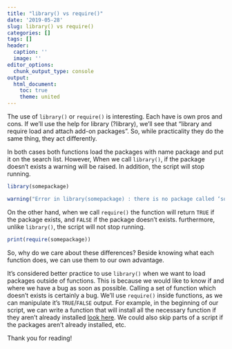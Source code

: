 ```yaml
---
title: "library() vs require()"
date: '2019-05-28'
slug: library() vs require()
categories: []
tags: []
header:
  caption: ''
  image: ''
editor_options: 
  chunk_output_type: console
output:
  html_document:
    toc: true
    theme: united
---
```



The use of `library()` or `require()` is interesting. Each have is own pros and cons. If we'll use the help for library (?library), we'll see that "library and require load and attach add-on packages". So, while practicality they do the same thing, they act differently. 

In both cases both functions load the packages with name package and put it on the search list. However, When we call `library()`, if the package doesn't exists a warning will be raised. In addition, the script will stop running.  
```r
library(somepackage)
```

```r
warning("Error in library(somepackage) : there is no package called ‘somepackage’)")

```

On the other hand, when we call `require()` the function will return `TRUE` if the package exists, and `FALSE` if the package doesn't exists. furthermore, unlike `library()`, the script will not stop running. 
```r
print(require(somepackage))
```

So, why do we care about these differences? 
Beside knowing what each function does, we can use them to our own advantage. 

It's considered better practice to use `library()` when we want to load packages outside of functions. This is because we would like to know if and where we have a bug as soon as possible. Calling a set of function which doesn't exists is certainly a bug. We'll use `require()` inside functions, as we can manipulate it's `TRUE`/`FALSE` output. For example, in the beginning of our script, we can write a function that will install all the necessary function if they aren't already installed [look here](). We could also skip parts of a script if the packages aren't already installed, etc. 

Thank you for reading! 






